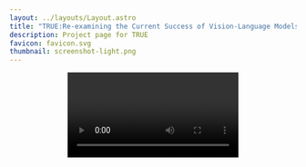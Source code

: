 ```yaml
---
layout: ../layouts/Layout.astro
title: "TRUE:Re-examining the Current Success of Vision-Language Models in Text Recognition and Understanding"
description: Project page for TRUE
favicon: favicon.svg
thumbnail: screenshot-light.png
---
```








<Header
  title={frontmatter.title}
  authors={[
    {
      name: "BAAI FlagEval Team",
      url: "https://roman.technology",
      notes: [""],
    },
  ]}
  links={[
    {
      name: "Paper",
      url: "",
      icon: "ri:file-pdf-2-line",
    },
    {
      name: "Code",
      url: "https://github.com/RomanHauksson/academic-project-astro-template",
      icon: "ri:github-line",
    },
    {
      name: "arXiv",
      url: "",
      icon: "academicons:arxiv",
    },
    {
      name: "Dataset",
      url: "",
      icon: "simple-icons:huggingface",
      iconColor: "#FFD21E",
    }
  ]}
  />

<Video source={outside} />

<HighlightedSection>

## Abstract

Recent vision-language models (VLMs) have demonstrated impressive performance in text recognition and understanding, as shown by the metrics on a number of text-centric multimodal benchmarks. In this study, we take a closer look at the current success. Following popularly used relevant benchmarks, we conduct more analysis on re-collected and edited data. We find that while more recent VLMs are indeed stronger in text recognition and understanding than earlier models, the strength might have been over-estimated to some extent with the risk of benchmark saturation and overfitting. We discuss the implications and release TRUE, our new benchmark for Text Recognition and Understanding Evaluation, and will keep updating it regularly. We hope our analysis and benchmark could help contribute to relevant progress in the near future.
</HighlightedSection>

## Risk of data contamination

Use the figure component to display images, videos, equations, or any other element, with an optional caption.

<Figure>
  <Image slot="figure" source={diffDoc} altText="Diagram of the transformer deep learning architecture." />
  <span slot="caption">Accuracy drop on our edited DocVQA.</span>
</Figure>

<Figure>
  <Image slot="figure" source={diffScene} altText="Diagram of the transformer deep learning architecture." />
  <span slot="caption">Accuracy drop on our edited TextVQA.</span>
</Figure>

## 8 Categories of Data

Our benchmark includes 593 image-text pairs from 8 types of data:
<p><strong>Scene:</strong> Scene text VQA</p>
<p><strong>Doc:</strong> Document centric VQA</p>
<p><strong>KIE:</strong>Receipt key information extraction.</p>
<p><strong>FB:</strong> Fake Brand.</p>
<p><strong>Book:</strong> Books on the Bookshelf</p>
<p><strong>Diet:</strong> Dietary VQA</p>
<p><strong>HW:</strong> Handwriting Pages</p>
<p><strong>GEN:</strong> General Text Recognition</p>

<TwoColumns>
  <Figure slot="left">
      <span slot="title">Scene text VQA</span>
      <Image slot="figure" source={scene} altText="scene" />
      <span slot="caption">Q:Truck with number 150729 is from which company?A:WAL MART</span>
  </Figure>
  <Figure slot="right">
    <span slot="title">Document centric VQA</span>
    <Image slot="figure" source={doc} altText="Scene" />
    <span slot="caption">Q:Who wrote this article?A:Josh Nathan-Kazis</span>
  </Figure>
</TwoColumns>

<TwoColumns>
  <Figure slot="left">
      <span slot="title">Key information extraction</span>
      <Image slot="figure" source={kie} altText="scene" />
      <span slot="caption">Q:When was this receipt issued? Answer this question using the text in the image directly.A:12/2/2022</span>
  </Figure>
    <Figure slot="right">
    <span slot="title">Dietary VQA</span>
    <Image slot="figure" source={diet} altText="Scene" />
    <span slot="caption">Q:Is the product in the image gluten-free? If the answer is No, please specify the questionable ingredients. Otherwise please answer 'Yes'.A:yes</span>
  </Figure>
</TwoColumns>

<TwoColumns>
  <Figure slot="left">
      <span slot="title">Books on the Bookshelf</span>
      <Image slot="figure" source={book} altText="scene" />
      <span slot="caption">Q:What is the title of the book written by BELTING in the image? Answer this question using the text in the image directly. A:FACE AND MASK</span>
  </Figure>
  <Figure slot="right">
    <span slot="title">Fake Brand</span>
    <Image slot="figure" source={fb} altText="Scene" />
    <span slot="caption">Q:What is the brand in the image?A:PolyStation</span>
  </Figure>
</TwoColumns>

<TwoColumns>
  <Figure slot="left">
      <span slot="title">Handwriting Pages</span>
      <Image slot="figure" source={hw} altText="scene" />
      <span slot="caption">Q:Extract all text content from the image.A:["wednesday, nine of june 2010.", "Natalia"]</span>
  </Figure>
  <Figure slot="right">
    <span slot="title">General Text Recognition</span>
    <Image slot="figure" source={gen} altText="Scene" />
    <span slot="caption">Q:What is the name of the person in the image?A:["GALLOP", "AIR"]</span>
  </Figure>
</TwoColumns>

## Leaderboard

| Model | Overall | Scene | Doc | KIE | FB | Book | Diet | HW | GEN |
| :---: | :---: | :---: | :---: | :---: | :---: | :---: | :---: | :---: | :---: |
| gemini-2.0-flash | **71.50** | **70.13** | 71.43 | 66.67 | 63.33 | **85.03** | 60.34 | **88.89** | 50.00 |
| gemini-2.0-pro | 69.98 | **70.13** | 70.13 | 47.62 | **73.33** | 75.45 | 64.66 | 73.33 | **68.33** |
| gpt-4o-2024-11-20 | 65.43 | 64.94 | 53.25 | **76.19** | 56.67 | 80.24 | 55.17 | 62.22 | 63.33 |
| Qwen2.5-VL-72B-Instruct | 62.73 | 64.94 | 70.13 | 61.90 | 53.33 | 53.89 | 64.66 | 80.00 | 63.33 |
| qwen-vl-max | 61.55 | **70.13** | 70.13 | 66.67 | 53.33 | 53.29 | 56.03 | 86.67 | 56.67 |
| InternVL2\_5-78B | 58.85 | 55.84 | 54.55 | 38.10 | 46.67 | 71.26 | 62.07 | 57.78 | 41.67 |
| Qwen2-VL-72B-Instruct | 55.99 | 64.94 | 62.34 | 57.14 | 53.33 | 43.11 | 62.93 | 73.33 | 46.67 |
| Pixtral-Large-Instruct-2411 | 55.48 | 44.16 | 71.43 | 57.14 | 40.00 | 53.29 | **65.52** | 55.56 | 43.33 |
| claude-3-7-sonnet-20250219 | 50.08 | 62.34 | **74.03** | **76.19** | 23.33 | 34.73 | 56.03 | 60.00 | 31.67 |
| gpt-4o-mini-2024-07-18 | 48.57 | 51.95 | 50.65 | **76.19** | 36.67 | 50.30 | 32.76 | 53.33 | 60.00 |
| Qwen2.5-VL-7B-Instruct | 48.57 | 57.14 | 54.55 | 66.67 | 56.67 | 47.90 | 27.59 | 62.22 | 51.67 |
| Molmo-72B-0924 | 45.70 | 50.65 | 48.05 | 47.62 | 33.33 | 49.70 | 45.69 | 37.78 | 36.67 |
| claude-3-5-sonnet-20241022 | 44.52 | 50.65 | 66.23 | **76.19** | 33.33 | 23.95 | 58.62 | 51.11 | 28.33 |
| Pixtral-12B-2409 | 41.48 | 31.17 | 67.53 | 38.10 | 30.00 | 32.34 | 54.31 | 44.44 | 26.67 |
| MiniCPM-o-2\_6 | 41.15 | 44.16 | 58.44 | 52.38 | 20.00 | 33.53 | 34.48 | 62.22 | 40.00 |
| llava-onevision-qwen2-72b | 40.30 | 49.35 | 50.65 | 42.86 | 23.33 | 27.54 | 58.62 | 15.56 | 41.67 |
| Meta-Llama-3.2-90B-Vision | 39.80 | 28.57 | 49.35 | 57.14 | 20.00 | 53.89 | 23.28 | 26.67 | 48.33 |
| InternVL2-Llama3-76B | 38.45 | 32.47 | 37.66 | 23.81 | 33.33 | 47.31 | 47.41 | 13.33 | 31.67 |
| InternVL2\_5-8B | 38.28 | 40.26 | 44.16 | 33.33 | 20.00 | 41.92 | 37.07 | 35.56 | 33.33 |
| Qwen2.5-VL-3B-Instruct | 35.75 | 40.26 | 37.66 | 57.14 | 26.67 | 31.14 | 30.17 | 64.44 | 26.67 |
| Qwen2-VL-7B-Instruct | 33.90 | 38.96 | 33.77 | 66.67 | 23.33 | 23.95 | 27.59 | 66.67 | 36.67 |
| Molmo-7B-D-0924 | 32.55 | 41.56 | 40.26 | 47.62 | 33.33 | 33.53 | 19.83 | 20.00 | 36.67 |
| MiniCPM-V-2\_6 | 29.01 | 32.47 | 18.18 | 47.62 | 16.67 | 24.55 | 24.14 | 57.78 | 38.33 |
| NVLM-D-72B | 25.13 | 35.06 | 36.36 | 19.05 | 13.33 | 22.16 | 33.62 | 6.67 | 11.67 |
| llava-onevision-qwen2-7b | 24.62 | 29.87 | 25.97 | 19.05 | 16.67 | 19.76 | 33.62 | 11.11 | 28.33 |
| Qwen2-VL-2B-Instruct | 19.90 | 38.96 | 19.48 | 47.62 | 6.67 | 8.38 | 8.62 | 44.44 | 28.33 |
| InternVL2-8B | 19.22 | 16.88 | 24.68 | 23.81 | 26.67 | 16.77 | 25.00 | 2.22 | 18.33 |
| Idefics3-8B-Llama3 | 15.51 | 20.78 | 19.48 | 19.05 | 6.67 | 14.37 | 24.14 | 4.44 | 1.67 |
| Meta-Llama-3.2-11B-Vision | 10.29 | 2.60 | 16.88 | 42.86 | 6.67 | 17.96 | 2.59 | 0.00 | 3.33 |
| Phi-3.5-vision-instruct | 10.29 | 5.19 | 22.08 | 4.76 | 23.33 | 5.99 | 13.79 | 4.44 | 6.67 |

*Performance comparison of different vision-language models on various OCR-related tasks of a hard subset.*

## BibTeX citation

```bibtex
@misc{baaiflageval2025true,
  author = "{BAAI FlagEval Team}",
  title = "TRUE:Re-examining the Current Success of Vision-Language Models in Text Recognition and Understanding",
  year = "2025",
  howpublished = "\url{https://github.com/flageval-baai/TRUE}",
}
```